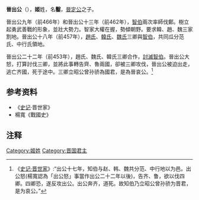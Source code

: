 {{Emperorcn box
|圖像=
|圖說=
|名稱=晋出公
|姓名=名：鑿
|諡號=出
|政權=[[晋國|晋國]]
|出生日期=？
|逝世日期=前452年
|在位=前474年－前452年
|父=晉定公
}}
'''晉出公'''（{{bd|？||前452年||J}}），'''姬'''姓，名'''鑿'''，[[晉定公|晉定公]]之子。

晉出公九年（前466年）和晉出公十三年（前462年），[[智伯|智伯]]兩次率師伐鄭。樹立起勇武善戰的形象，並壯大勢力。智家大權在握，勢傾朝野。要求韓、趙、魏三家割地。晉出公十八年（前457年），[[趙國|趙氏]]、[[韓國_(戰國)|韓氏]]、[[魏國|魏氏]]三卿與[[智伯|智伯]]，共同瓜分范氏、中行氏領地。

晉出公二十二年（前453年），趙氏、魏氏、韓氏三卿合作，[[晉陽之戰|討滅智伯]]。晉出公大怒，打算討伐三卿，並將此事轉告齊、魯兩國，卻被三卿攻伐，晉出公被迫出走，逃亡齐國，死于途中。三卿立昭公曾孙骄為國君，是為晉哀公。<ref>《[[s:史记/卷039|史记·晋世家]]》:“出公十七年，知伯与赵、韩、魏共分范、中行地以为邑。出公怒(楊寬認為「出公怒」事當作出公二十二年以後)，告齐、鲁，欲以伐四卿。四卿恐，遂反攻出公。出公奔齐，道死。故知伯乃立昭公曾孙骄为晋君，是为哀公。”</ref>

==参考资料==
*《[[史记|史记]]·晋世家》
*楊寬《戰國史》
[[Category:姬姓|Category:姬姓]]

==注释==
{{Reflist}}

{{中国皇帝|父[[晉定公|晉定公]]|堂弟[[晉哀公|晉哀公]]|[[晋国君主|晋国君主]]|前474年－前452年}}
{{晋国君主}}

[[Category:晋国君主|Category:晋国君主]]